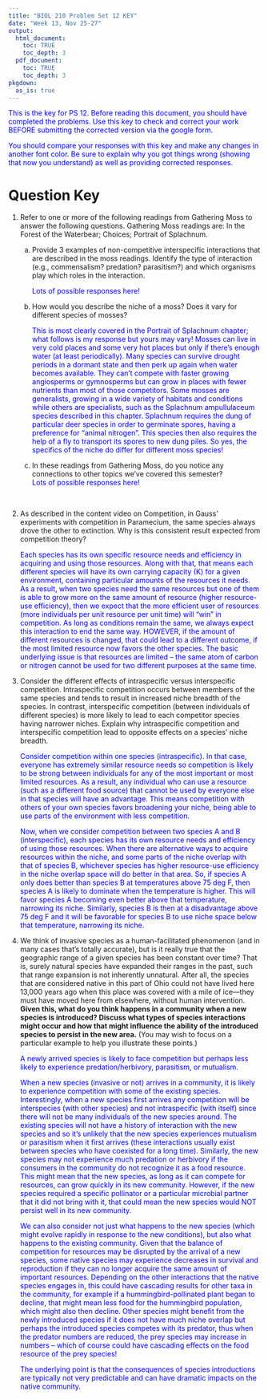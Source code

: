 ```yaml
---
title: "BIOL 210 Problem Set 12 KEY"
date: "Week 13, Nov 25-27"
output: 
  html_document:
    toc: TRUE
    toc_depth: 3
  pdf_document:
    toc: TRUE
    toc_depth: 3
pkgdown:
  as_is: true
---
```

<text style="color:blue">This is the key for PS 12. Before reading this document, you should have completed the problems. Use this key to check and correct your work BEFORE submitting the corrected version via the google form.</text>

<text style="color:blue">You should compare your responses with this key and make any changes in another font color. Be sure to explain why you got things wrong (showing that now you understand) as well as providing corrected responses.</text>


# Question Key
<ol>
<li>Refer to one or more of the following readings from Gathering Moss to answer the following questions. Gathering Moss readings are: In the Forest of the Waterbear; Choices; Portrait of Splachnum.</li>
<ol type="a">
<li>Provide 3 examples of non-competitive interspecific interactions that are described in the moss readings. Identify the type of interaction (e.g., commensalism? predation? parasitism?) and which organisms play which roles in the interaction.</li>

<text style="color:blue">Lots of possible responses here!</text><br>

<li>How would you describe the niche of a moss? Does it vary for different species of mosses?</li>

<text style="color:blue">This is most clearly covered in the Portrait of Splachnum chapter; what follows is my response but yours may vary! Mosses can live in very cold places and some very hot places but only if there’s enough water (at least periodically). Many species can survive drought periods in a dormant state and then perk up again when water becomes available. They can’t compete with faster growing angiosperms or gymnosperms but can grow in places with fewer nutrients than most of those competitors. Some mosses are generalists, growing in a wide variety of habitats and conditions while others are specialists, such as the Splachnum ampullulaceum species described in this chapter. Splachnum requires the dung of particular deer species in order to germinate spores, having a preference for “animal nitrogen”. This species then also requires the help of a fly to transport its spores to new dung piles. So yes, the specifics of the niche do differ for different moss species!</text><br>

<li>In these readings from Gathering Moss, do you notice any connections to other topics we’ve covered this semester?</li>

<text style="color:blue">Lots of possible responses here!</text></ol><br>

<li>As described in the content video on Competition, in Gauss’ experiments with competition in Paramecium, the same species always drove the other to extinction. Why is this consistent result expected from competition theory?</li>

<text style="color:blue">Each species has its own specific resource needs and efficiency in acquiring and using those resources. Along with that, that means each different species will have its own carrying capacity (K) for a given environment, containing particular amounts of the resources it needs. As a result, when two species need the same resources but one of them is able to grow more on the same amount of resource (higher resource-use efficiency), then we expect that the more efficient user of resources (more individuals per unit resource per unit time) will “win” in competition. As long as conditions remain the same, we always expect this interaction to end the same way. HOWEVER, if the amount of different resources is changed, that could lead to a different outcome, if the most limited resource now favors the other species. The basic underlying issue is that resources are limited – the same atom of carbon or nitrogen cannot be used for two different purposes at the same time.</text><br>

<li>Consider the different effects of intraspecific versus interspecific competition. Intraspecific competition occurs between members of the same species and tends to result in increased niche breadth of the species. In contrast, interspecific competition (between individuals of different species) is more likely to lead to each competitor species having narrower niches. Explain why intraspecific competition and interspecific competition lead to opposite effects on a species’ niche breadth.</li>

<text style="color:blue">Consider competition within one species (intraspecific). In that case, everyone has extremely similar resource needs so competition is likely to be strong between individuals for any of the most important or most limited resources. As a result, any individual who can use a resource (such as a different food source) that cannot be used by everyone else in that species will have an advantage. This means competition with others of your own species favors broadening your niche, being able to use parts of the environment with less competition.</text>

<text style="color:blue">Now, when we consider competition between two species A and B (interspecific), each species has its own resource needs and efficiency of using those resources. When there are alternative ways to acquire resources within the niche, and some parts of the niche overlap with that of species B, whichever species has higher resource-use efficiency in the niche overlap space will do better in that area. So, if species A only does better than species B at temperatures above 75 deg F, then species A is likely to dominate when the temperature is higher. This will favor species A becoming even better above that temperature, narrowing its niche. Similarly, species B is then at a disadvantage above 75 deg F and it will be favorable for species B to use niche space below that temperature, narrowing its niche.</text><br>

<li>We think of invasive species as a human-facilitated phenomenon (and in many cases that’s totally accurate), but is it really true that the geographic range of a given species has been constant over time? That is, surely natural species have expanded their ranges in the past, such that range expansion is not inherently unnatural. After all, the species that are considered native in this part of Ohio could not have lived here 13,000 years ago when this place was covered with a mile of ice—they must have moved here from elsewhere, without human intervention. <b>Given this, what do you think happens in a community when a new species is introduced? Discuss what types of species interactions might occur and how that might influence the ability of the introduced species to persist in the new area.</b> (You may wish to focus on a particular example to help you illustrate these points.)</li>

<text style="color:blue">A newly arrived species is likely to face competition but perhaps less likely to experience predation/herbivory, parasitism, or mutualism.</text>

<text style="color:blue">When a new species (invasive or not) arrives in a community, it is likely to experience competition with some of the existing species. Interestingly, when a new species first arrives any competition will be interspecies (with other species) and not intraspecific (with itself) since there will not be many individuals of the new species around. The existing species will not have a history of interaction with the new species and so it’s unlikely that the new species experiences mutualism or parasitism when it first arrives (these interactions usually exist between species who have coexisted for a long time). Similarly, the new species may not experience much predation or herbivory if the consumers in the community do not recognize it as a food resource. This might mean that the new species, as long as it can compete for resources, can grow quickly in its new community. However, if the new species required a specific pollinator or a particular microbial partner that it did not bring with it, that could mean the new species would NOT persist well in its new community.</text>

<text style="color:blue">We can also consider not just what happens to the new species (which might evolve rapidly in response to the new conditions), but also what happens to the existing community. Given that the balance of competition for resources may be disrupted by the arrival of a new species, some native species may experience decreases in survival and reproduction if they can no longer acquire the same amount of important resources. Depending on the other interactions that the native species engages in, this could have cascading results for other taxa in the community, for example if a hummingbird-pollinated plant began to decline, that might mean less food for the hummingbird population, which might also then decline. Other species might benefit from the newly introduced species if it does not have much niche overlap but perhaps the introduced species competes with its predator, thus when the predator numbers are reduced, the prey species may increase in numbers – which of course could have cascading effects on the food resource of the prey species!
</text>

<text style="color:blue">The underlying point is that the consequences of species introductions are typically not very predictable and can have dramatic impacts on the native community.</text><br>
</ol>